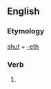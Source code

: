 ==English==

===Etymology===
[[shut]] + [[-eth]]

===Verb===
{{infl|en|verb form}}

# {{archaic third-person singular of|shut}}